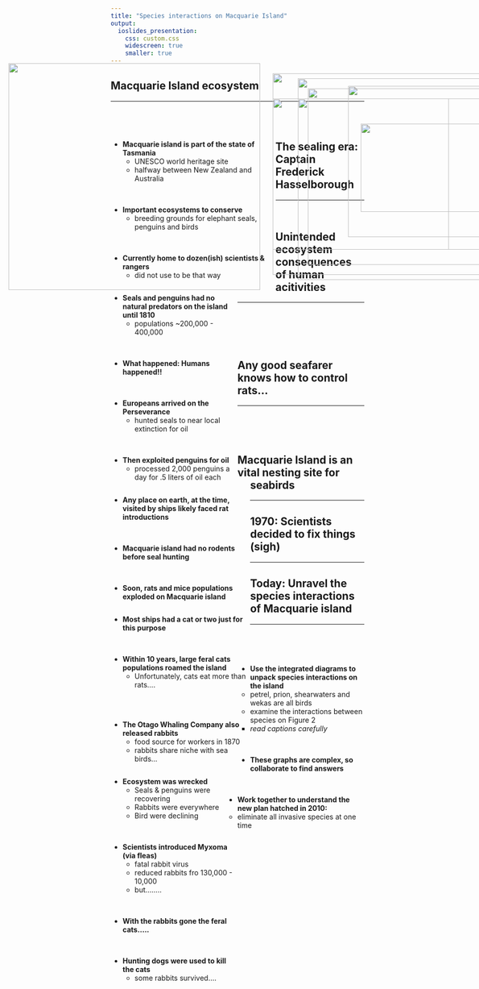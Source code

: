 ```yaml
---
title: "Species interactions on Macquarie Island"
output: 
  ioslides_presentation:
    css: custom.css
    widescreen: true
    smaller: true
---
```


## Macquarie Island ecosystem
<hr>
<br/>
<br/>

<div style="float: left; width: 65%;">

* **Macquarie island is part of the state of Tasmania**
    + UNESCO world heritage site
    + halfway between New Zealand and Australia

<br/>

* **Important ecosystems to conserve**
    + breeding grounds for elephant seals, penguins and birds
    
 <br/>
 
* **Currently home to dozen(ish) scientists & rangers**
    + did not use to be that way

</div>

<IMG STYLE="position:absolute; TOP:225px; LEFT:700px; WIDTH:300px; HEIGHT:300px" SRC="images/macisland2.jpg">


## The sealing era: Captain Frederick Hasselborough
<hr>
<br/>

<div style="float: left; width: 50%;">

* **Seals and penguins had no natural predators on the island until 1810**
    + populations ~200,000 - 400,000

<br/>

* **What happened: Humans happened!!**

<br/>

* **Europeans arrived on the Perseverance**
    + hunted seals to near local extinction for oil

<br/>

* **Then exploited penguins for oil**
    + processed 2,000 penguins a day for .5 liters of oil each

</div>

<IMG STYLE="position:absolute; TOP:250px; LEFT:550px; WIDTH:500px; HEIGHT:300px" SRC="images/penguin.jpg">

## Unintended ecosystem consequences of human acitivities
<hr>
<br/>
<br/>
<br/>
<br/>

<div style="float: left; width: 55%;">

* **Any place on earth, at the time, visited by ships likely faced rat introductions**

<br/>

* **Macquarie island had no rodents before seal hunting**

<br/>

* **Soon, rats and mice populations exploded on Macquarie island**

</div>

<IMG STYLE="position:absolute; TOP:230px; LEFT:620px; WIDTH:450px; HEIGHT:350px" SRC="images/rats.jpg">

## Any good seafarer knows how to control rats...
<hr>
<br/>
<br/>
<br/>

<div style="float: left; width: 55%;">

* **Most ships had a cat or two just for this purpose**

<br/>

* **Within 10 years, large feral cats populations roamed the island**
    + Unfortunately, cats eat more than rats....
    
<br/>
<br/>

* **The Otago Whaling Company also released rabbits**
    + food source for workers in 1870
    + rabbits share niche with sea birds...
 
 </div>
 
<IMG STYLE="position:absolute; TOP:210px; LEFT:600px; WIDTH:450px; HEIGHT:400px" SRC="images/cats.jpg">

## Macquarie Island is an vital nesting site for seabirds
<hr>

<IMG STYLE="position:absolute; TOP:180px; LEFT:25px; WIDTH:500px; HEIGHT:450px" SRC="images/nesting.jpg">

<IMG STYLE="position:absolute; TOP:200px; LEFT:550px; WIDTH:500px; HEIGHT:400px" SRC="images/nesting2.jpg">

## 1970: Scientists decided to fix things (sigh)
<hr>

<div style="float: left; width: 50%;">

* **Ecosystem was wrecked**
    + Seals & penguins were recovering
    + Rabbits were everywhere
    + Bird were declining

<br/>

* **Scientists introduced Myxoma (via fleas)**
    + fatal rabbit virus
    + reduced rabbits fro 130,000 - 10,000
    + but........

<br/>

* **With the rabbits gone the feral cats.....**

<br/>

* **Hunting dogs were used to kill the cats**
    + some rabbits survived....

</div>

<IMG STYLE="position:absolute; TOP:250px; LEFT:600px; WIDTH:300px; HEIGHT:300px" SRC="images/dog.jpg">

## Today: Unravel the species interactions of Macquarie island
<hr>
<br/>
<br/>
<br/>



* **Use the integrated diagrams to unpack species interactions on the island**
    + petrel, prion, shearwaters and wekas are all birds
    + examine the interactions between species on Figure 2
        + *read captions carefully*

<br/>

* **These graphs are complex, so collaborate to find answers**

<br/>

* **Work together to understand the new plan hatched in 2010:**
    + eliminate all invasive species at one time



<IMG STYLE="position:absolute; TOP:300px; LEFT:725px; WIDTH:300px; HEIGHT:175px" SRC="images/seabird4.jpg">
